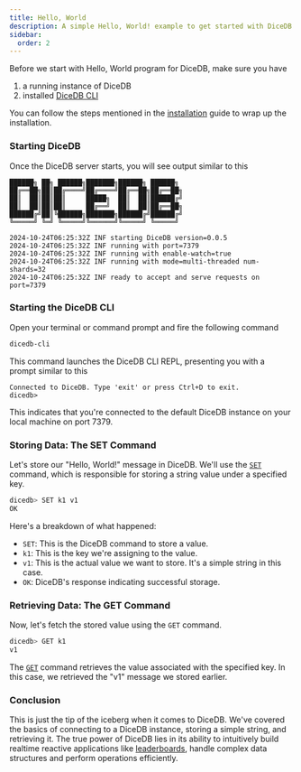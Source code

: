 ```yaml
---
title: Hello, World
description: A simple Hello, World! example to get started with DiceDB.
sidebar:
  order: 2
---
```


Before we start with Hello, World program for DiceDB, make sure you have

1. a running instance of DiceDB
2. installed [DiceDB CLI](https://github.com/dicedb/dicedb-cli)

You can follow the steps mentioned in the [installation](/get-started/installation/) guide to wrap up the installation.

### Starting DiceDB

Once the DiceDB server starts, you will see output similar to this

```
██████╗ ██╗ ██████╗███████╗██████╗ ██████╗
██╔══██╗██║██╔════╝██╔════╝██╔══██╗██╔══██╗
██║  ██║██║██║     █████╗  ██║  ██║██████╔╝
██║  ██║██║██║     ██╔══╝  ██║  ██║██╔══██╗
██████╔╝██║╚██████╗███████╗██████╔╝██████╔╝
╚═════╝ ╚═╝ ╚═════╝╚══════╝╚═════╝ ╚═════╝

2024-10-24T06:25:32Z INF starting DiceDB version=0.0.5
2024-10-24T06:25:32Z INF running with port=7379
2024-10-24T06:25:32Z INF running with enable-watch=true
2024-10-24T06:25:32Z INF running with mode=multi-threaded num-shards=32
2024-10-24T06:25:32Z INF ready to accept and serve requests on port=7379
```

### Starting the DiceDB CLI

Open your terminal or command prompt and fire the following command

```bash
dicedb-cli
```

This command launches the DiceDB CLI REPL, presenting you with a prompt similar to this

```
Connected to DiceDB. Type 'exit' or press Ctrl+D to exit.
dicedb>
```

This indicates that you're connected to the default DiceDB instance on your local machine on port 7379.

### Storing Data: The SET Command

Let's store our "Hello, World!" message in DiceDB. We'll use the [`SET`](/commands/set) command, which is responsible for storing a string value under a specified key.

```bash
dicedb> SET k1 v1
OK
```

Here's a breakdown of what happened:

- `SET`: This is the DiceDB command to store a value.
- `k1`: This is the key we're assigning to the value.
- `v1`: This is the actual value we want to store. It's a simple string in this case.
- `OK`: DiceDB's response indicating successful storage.

### Retrieving Data: The GET Command

Now, let's fetch the stored value using the `GET` command.

```bash
dicedb> GET k1
v1
```

The [`GET`](/commands/get) command retrieves the value associated with the specified key. In this case, we retrieved the "v1" message we stored earlier.

### Conclusion

This is just the tip of the iceberg when it comes to DiceDB.
We've covered the basics of connecting to a DiceDB instance, storing a simple string, and retrieving it.
The true power of DiceDB lies in its ability to intuitively build realtime reactive applications like [leaderboards](/tutorials/realtime-leaderboard/),
handle complex data structures and perform operations efficiently.
